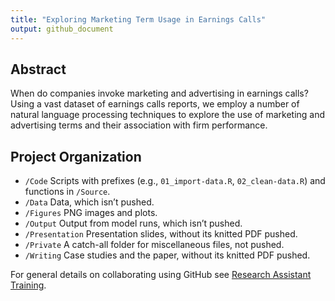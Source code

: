 ```yaml
---
title: "Exploring Marketing Term Usage in Earnings Calls"
output: github_document
---
```


## Abstract

When do companies invoke marketing and advertising in earnings calls? Using a vast dataset of earnings calls reports, we employ a number of natural language processing techniques to explore the use of marketing and advertising terms and their association with firm performance.

## Project Organization

- `/Code` Scripts with prefixes (e.g., `01_import-data.R`, `02_clean-data.R`) and functions in `/Source`.
- `/Data` Data, which isn't pushed.
- `/Figures` PNG images and plots.
- `/Output` Output from model runs, which isn't pushed.
- `/Presentation` Presentation slides, without its knitted PDF pushed.
- `/Private` A catch-all folder for miscellaneous files, not pushed.
- `/Writing` Case studies and the paper, without its knitted PDF pushed.

For general details on collaborating using GitHub see [Research Assistant Training](https://github.com/marcdotson/ra-training).
